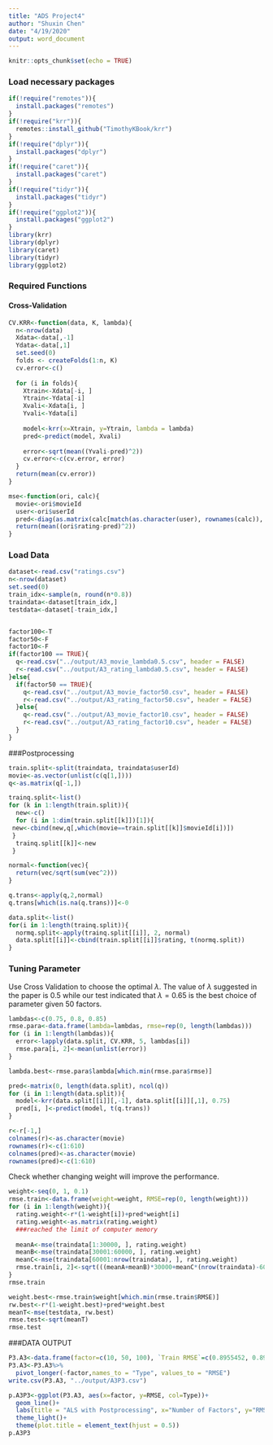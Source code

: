 ```yaml
---
title: "ADS Project4"
author: "Shuxin Chen"
date: "4/19/2020"
output: word_document
---
```


```r
knitr::opts_chunk$set(echo = TRUE)
```

### Load necessary packages
```r
if(!require("remotes")){
  install.packages("remotes")
}
if(!require("krr")){
  remotes::install_github("TimothyKBook/krr")
}
if(!require("dplyr")){
  install.packages("dplyr")
}
if(!require("caret")){
  install.packages("caret")
}
if(!require("tidyr")){
  install.packages("tidyr")
}
if(!require("ggplot2")){
  install.packages("ggplot2")
}
library(krr)
library(dplyr)
library(caret)
library(tidyr)
library(ggplot2)
```

### Required Functions 
#### Cross-Validation
```r
CV.KRR<-function(data, K, lambda){
  n<-nrow(data)
  Xdata<-data[,-1]
  Ydata<-data[,1]
  set.seed(0)
  folds <- createFolds(1:n, K)  
  cv.error<-c()
  
  for (i in folds){
    Xtrain<-Xdata[-i, ]
    Ytrain<-Ydata[-i]
    Xvali<-Xdata[i, ]
    Yvali<-Ydata[i]
    
    model<-krr(x=Xtrain, y=Ytrain, lambda = lambda)
    pred<-predict(model, Xvali)
    
    error<-sqrt(mean((Yvali-pred)^2))
    cv.error<-c(cv.error, error)
  }
  return(mean(cv.error))
}
```

```r
mse<-function(ori, calc){
  movie<-ori$movieId
  user<-ori$userId
  pred<-diag(as.matrix(calc[match(as.character(user), rownames(calc)), match(as.character(movie), colnames(calc))]))
  return(mean((ori$rating-pred)^2))
}
```


### Load Data
```r
dataset<-read.csv("ratings.csv")
n<-nrow(dataset)
set.seed(0)
train_idx<-sample(n, round(n*0.8))
traindata<-dataset[train_idx,]
testdata<-dataset[-train_idx,]


factor100<-T
factor50<-F
factor10<-F
if(factor100 == TRUE){
  q<-read.csv("../output/A3_movie_lambda0.5.csv", header = FALSE)
  r<-read.csv("../output/A3_rating_lambda0.5.csv", header = FALSE)
}else{
  if(factor50 == TRUE){
    q<-read.csv("../output/A3_movie_factor50.csv", header = FALSE)
    r<-read.csv("../output/A3_rating_factor50.csv", header = FALSE)
  }else{
    q<-read.csv("../output/A3_movie_factor10.csv", header = FALSE)
    r<-read.csv("../output/A3_rating_factor10.csv", header = FALSE)
  }
}

```

###Postprocessing
```r
train.split<-split(traindata, traindata$userId)
movie<-as.vector(unlist(c(q[1,])))
q<-as.matrix(q[-1,])

trainq.split<-list()
for (k in 1:length(train.split)){
  new<-c()
  for (i in 1:dim(train.split[[k]])[1]){
 new<-cbind(new,q[,which(movie==train.split[[k]]$movieId[i])])
 }
  trainq.split[[k]]<-new
 }

normal<-function(vec){
  return(vec/sqrt(sum(vec^2)))
}

q.trans<-apply(q,2,normal)
q.trans[which(is.na(q.trans))]<-0

data.split<-list()
for(i in 1:length(trainq.split)){
  normq.split<-apply(trainq.split[[i]], 2, normal)
  data.split[[i]]<-cbind(train.split[[i]]$rating, t(normq.split))
}
```

### Tuning Parameter 
Use Cross Validation to choose the optimal $\lambda$. The value of $\lambda$ suggested in the paper is 0.5 while our test indicated that $\lambda = 0.65$ is the best choice of parameter given 50 factors.
```r
lambdas<-c(0.75, 0.8, 0.85)
rmse.para<-data.frame(lambda=lambdas, rmse=rep(0, length(lambdas)))
for (i in 1:length(lambdas)){
  error<-lapply(data.split, CV.KRR, 5, lambdas[i])
  rmse.para[i, 2]<-mean(unlist(error))
}  

lambda.best<-rmse.para$lambda[which.min(rmse.para$rmse)]

```

```r
pred<-matrix(0, length(data.split), ncol(q))
for (i in 1:length(data.split)){
  model<-krr(data.split[[i]][,-1], data.split[[i]][,1], 0.75)
  pred[i, ]<-predict(model, t(q.trans))
}
```

```r
r<-r[-1,]
colnames(r)<-as.character(movie)
rownames(r)<-c(1:610)
colnames(pred)<-as.character(movie)
rownames(pred)<-c(1:610)
```

Check whether changing weight will improve the performance. 

```r
weight<-seq(0, 1, 0.1)
rmse.train<-data.frame(weight=weight, RMSE=rep(0, length(weight)))
for (i in 1:length(weight)){
  rating.weight<-r*(1-weight[i])+pred*weight[i]
  rating.weight<-as.matrix(rating.weight)
  ###reached the limit of computer memory
  
  meanA<-mse(traindata[1:30000, ], rating.weight)
  meanB<-mse(traindata[30001:60000, ], rating.weight)
  meanC<-mse(traindata[60001:nrow(traindata), ], rating.weight)
  rmse.train[i, 2]<-sqrt(((meanA+meanB)*30000+meanC*(nrow(traindata)-60000))/nrow(traindata))
}
rmse.train
```

```r
weight.best<-rmse.train$weight[which.min(rmse.train$RMSE)]
rw.best<-r*(1-weight.best)+pred*weight.best
meanT<-mse(testdata, rw.best)
rmse.test<-sqrt(meanT)
rmse.test
```


###DATA OUTPUT
```r
P3.A3<-data.frame(factor=c(10, 50, 100), `Train RMSE`=c(0.8955452, 0.8943138, 0.8933866), `Test RMSE`=c(0.9134247, 0.9120027, 0.9110096))
P3.A3<-P3.A3%>%
  pivot_longer(-factor,names_to = "Type", values_to = "RMSE")
write.csv(P3.A3, "../output/A3P3.csv")

p.A3P3<-ggplot(P3.A3, aes(x=factor, y=RMSE, col=Type))+
  geom_line()+
  labs(title = "ALS with Postprocessing", x="Number of Factors", y="RMSE")+
  theme_light()+
  theme(plot.title = element_text(hjust = 0.5))
p.A3P3
```
